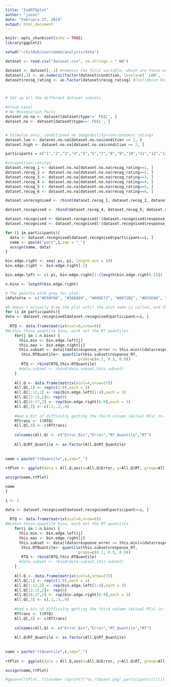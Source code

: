 ```yaml
---
title: "IndRTQplot"
author: "jason"
date: "February 22, 2019"
output: html_document
---
```


```r
knitr::opts_chunk$set(echo = TRUE)
library(ggplot2)
```

```r

setwd("~/GitHub/sourcemem/analysis/data")

dataset <- read.csv("dataset.csv", na.strings = " NA")

dataset <- dataset[,-1] #removes the first variable, which are these weird row labels
dataset[,3] <- as.numeric(factor(dataset$condition, levels=c(' LOW', ' HIGH')))
dataset$recog_rating <- as.factor(dataset$recog_rating) #Confidence Ratings are Discrete



# Set up all the different dataset subsets

#Group Level
# No Recognition Foils 
dataset.no.na <- dataset[dataset$type!=' FOIL', ]
dataset.na <- dataset[dataset$type==' FOIL', ]


# Stimulus only, conditioned on imageability+concreteness ratings
dataset.low <- dataset.no.na[dataset.no.na$condition == 1, ]
dataset.high <- dataset.no.na[dataset.no.na$condition == 2, ]

participants = c("1","2","3","4","5","6","7","8","9","10","11","12","13","15","16","17","18","19","20") 

#recognition ratings
dataset.recog_1 <- dataset.no.na[dataset.no.na$recog_rating==1, ]
dataset.recog_2 <- dataset.no.na[dataset.no.na$recog_rating==2, ]
dataset.recog_3 <- dataset.no.na[dataset.no.na$recog_rating==3, ]
dataset.recog_4 <- dataset.no.na[dataset.no.na$recog_rating==4, ]
dataset.recog_5 <- dataset.no.na[dataset.no.na$recog_rating==5, ]
dataset.recog_6 <- dataset.no.na[dataset.no.na$recog_rating==6, ]

dataset.unrecognised <- rbind(dataset.recog_1, dataset.recog_2, dataset.recog_3)

dataset.recognised <- rbind(dataset.recog_4, dataset.recog_5, dataset.recog_6)

dataset.recognised <- dataset.recognised[!(dataset.recognised$response_RT>10),]
dataset.recognised <- dataset.recognised[!(dataset.recognised$response_RT<.25),]

for (i in participants){
  data <- dataset.recognised[dataset.recognised$participant==i, ]
  name <- paste("part",i,sep = "_")
  assign(name, data)
}

```

```r
bin.edge.right <- seq(-pi, pi, length.out = 10)
bin.edge.right <- bin.edge.right[-1]

bin.edge.left <- c(-pi, bin.edge.right[1:(length(bin.edge.right)-1)])

n.bins <- length(bin.edge.right)

# The palette with grey for plot:
cbPalette <- c("#E69F00", "#56B4E9", "#009E73", "#0072B2", "#D55E00", "#CC79A7")
```

```r
#R doesn't actually draw the plot until the plot name is called, and then it reads in the variables. Therefore, when running through the loop, the data will just be the last participants
for (i in participants){
data <- dataset.recognised[dataset.recognised$participant==i, ]
  
  RTQ <- data.frame(matrix(ncol=0,nrow=0))
#Within those quantile bins, work out the RT quantiles
    for(j in 1:n.bins) {
      this.min <- bin.edge.left[j]
      this.max <- bin.edge.right[j]
      this.subset <- data[(data$response_error >= this.min)&(data$response_error < this.max), ]
       this.RTQuantile<- quantile(this.subset$response_RT, 
                                probs=c(0.1, 0.3, 0.9))
       RTQ <- rbind(RTQ,this.RTQuantile)
      #data.subset <- rbind(data.subset,this.subset)
    }
    
    All.Q <- data.frame(matrix(ncol=4,nrow=27))
    All.Q[,1] <- rep(c(1:9),each = 3)
    All.Q[1:12,2] <- rep(bin.edge.left[1:4],each = 3)
    All.Q[13:15,2]<- rep(0)
    All.Q[16:27,2] <- rep(bin.edge.right[6:9],each = 3)
    All.Q[,3] <- c(.1,.3,.9)
    
    #Had a bit of difficulty getting the third column (Actual RTs) in- this is my shoddy workaround
    RTtrans <- t(RTQ)
    All.Q[,4] <- c(RTtrans)
    
    colnames(All.Q) <- c("Error_Bin","Error","RT_Quantile","RT")
    
    All.Q$RT_Quantile <- as.factor(All.Q$RT_Quantile)
    
 
name = paste("rtQuantile",i,sep="_")
       
rtPlot <- ggplot(data = All.Q,aes(x=All.Q$Error, y=All.Q$RT, group=All.Q$RT_Quantile, colour = RT_Quantile)) + geom_point() + geom_smooth(se=FALSE) + labs(title =paste("Response Time Quantiles by Error, Participant No. ",i,sep = " "), x = "Response Error (degrees)", y = "Response Time (s)") + scale_colour_manual(values=cbPalette) 

assign(name,rtPlot)

name
}
```

```r
i <- 1

data <- dataset.recognised[dataset.recognised$participant==i, ]
  
  RTQ <- data.frame(matrix(ncol=0,nrow=0))
#Within those quantile bins, work out the RT quantiles
    for(j in 1:n.bins) {
      this.min <- bin.edge.left[j]
      this.max <- bin.edge.right[j]
      this.subset <- data[(data$response_error >= this.min)&(data$response_error < this.max), ]
       this.RTQuantile<- quantile(this.subset$response_RT, 
                                probs=c(0.1, 0.3, 0.9))
       RTQ <- rbind(RTQ,this.RTQuantile)
      #data.subset <- rbind(data.subset,this.subset)
    }
    
    All.Q <- data.frame(matrix(ncol=4,nrow=27))
    All.Q[,1] <- rep(c(1:9),each = 3)
    All.Q[1:12,2] <- rep(bin.edge.left[1:4],each = 3)
    All.Q[13:15,2]<- rep(0)
    All.Q[16:27,2] <- rep(bin.edge.right[6:9],each = 3)
    All.Q[,3] <- c(.1,.3,.9)
    
    #Had a bit of difficulty getting the third column (Actual RTs) in- this is my shoddy workaround
    RTtrans <- t(RTQ)
    All.Q[,4] <- c(RTtrans)
    
    colnames(All.Q) <- c("Error_Bin","Error","RT_Quantile","RT")
    
    All.Q$RT_Quantile <- as.factor(All.Q$RT_Quantile)
    
 
name = paste("rtQuantile",i,sep="_")
       
rtPlot <- ggplot(data = All.Q,aes(x=All.Q$Error, y=All.Q$RT, group=All.Q$RT_Quantile, colour = RT_Quantile)) + geom_point() + geom_smooth(se=FALSE) + labs(title =paste("Response Time Quantiles by Error, Participant No. ",i,sep = " "), x = "Response Error (degrees)", y = "Response Time (s)") + scale_colour_manual(values=cbPalette) 

assign(name,rtPlot)

#ggsave(rtPlot, filename= (sprintf("%s_rtQuant.png",participants[[i]])))

```